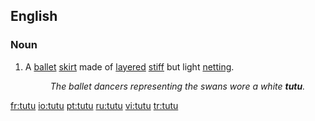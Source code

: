{{see|tutū}}
==English==

===Noun===
{{en-noun}}

# A [[ballet]] [[skirt]] made of [[layered]] [[stiff]] but light [[netting]].
#: ''The ballet dancers representing the swans wore a white '''tutu'''.''

[[fr:tutu]]
[[io:tutu]]
[[pt:tutu]]
[[ru:tutu]]
[[vi:tutu]]
[[tr:tutu]]